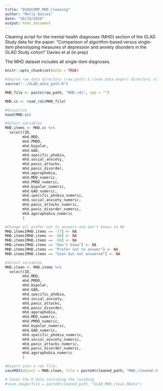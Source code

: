 ```yaml
---
title: "DIAGCOMP_MHD_cleaning"
author: "Molly Davies"
date: "30/10/2020"
output: html_document
---
```


Cleaning script for the mental health diagnoses (MHD) section of the GLAD Study data for the paper:
"Comparison of algorithm-based versus single-item phenotyping measures of depression and anxiety disorders in the GLAD Study cohort" Davies et al (in prep)

The MHD dataset includes all single-item diagnoses.

```r
knitr::opts_chunk$set(echo = TRUE)
```


```r
#Source raw data directory (raw_path) & clean data export directory (cleaned_path)
source("../GLAD_data_path.R")
```

```r
MHD_file <- paste(raw_path, "MHD.rds", sep = "")

MHD.cc <- read_rds(MHD_file)

#Visualise
head(MHD.cc)
```

```r
#Select variables
MHD.items <- MHD.cc %>%
  select(ID,
        mhd.MDD,
        mhd.PMDD,
        mhd.bipolar,
        mhd.GAD,
        mhd.specific_phobia,
        mhd.social_anxiety,
        mhd.panic_attacks,
        mhd.panic_disorder,
        mhd.agoraphobia,
        mhd.MDD_numeric,
        mhd.PMDD_numeric,
        mhd.bipolar_numeric,
        mhd.GAD_numeric,
        mhd.specific_phobia_numeric,
        mhd.social_anxiety_numeric,
        mhd.panic_attacks_numeric,
        mhd.panic_disorder_numeric,
        mhd.agoraphobia_numeric
        )
```

```r
#Change all prefer not to answers and don't knows to NA
MHD.items[MHD.items == -77] <- NA
MHD.items[MHD.items == -88] <- NA
MHD.items[MHD.items == -99] <- NA
MHD.items[MHD.items == "Don't know"] <- NA
MHD.items[MHD.items == "Prefer not to answer"] <- NA
MHD.items[MHD.items == "Seen but not answered"] <- NA
```


```r
#Select variables
MHD.clean <- MHD.items %>%
  select(ID,
        mhd.MDD,
        mhd.PMDD,
        mhd.bipolar,
        mhd.GAD,
        mhd.specific_phobia,
        mhd.social_anxiety,
        mhd.panic_attacks,
        mhd.panic_disorder,
        mhd.agoraphobia,
        mhd.MDD_numeric,
        mhd.PMDD_numeric,
        mhd.bipolar_numeric,
        mhd.GAD_numeric,
        mhd.specific_phobia_numeric,
        mhd.social_anxiety_numeric,
        mhd.panic_attacks_numeric,
        mhd.panic_disorder_numeric,
        mhd.agoraphobia_numeric
        )

#Export into a rds file:
saveRDS(object = MHD.clean, file = paste0(cleaned_path, "MHD_cleaned.rds"))

# Saves the R data including the recoding
#save.image(file = paste0(cleaned_path, "GLAD_MHD_clean.RData")
```